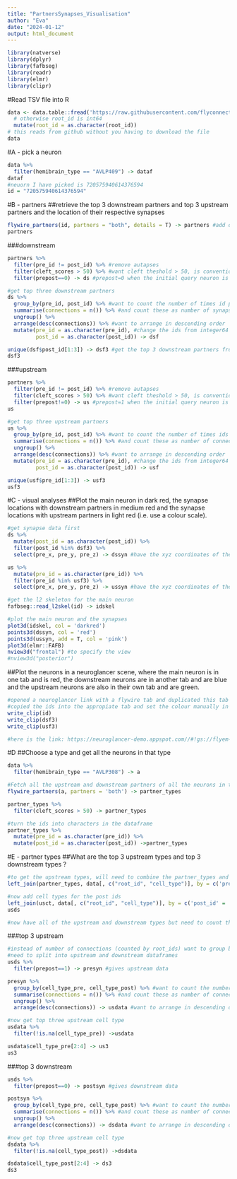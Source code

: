 ```yaml
---
title: "PartnersSynapses_Visualisation"
author: "Eva"
date: "2024-01-12"
output: html_document
---
```


```r
library(natverse)
library(dplyr)
library(fafbseg)
library(readr)
library(elmr)
library(clipr)
```

#Read TSV file into R
```r
data <- data.table::fread('https://raw.githubusercontent.com/flyconnectome/flywire_annotations/main/supplemental_files/Supplemental_file1_neuron_annotations.tsv') %>% 
  # otherwise root_id is int64 
  mutate(root_id = as.character(root_id))
# this reads from github without you having to download the file 
data
```

#A - pick a neuron
```r
data %>% 
  filter(hemibrain_type == "AVLP409") -> dataf
dataf
#neuorn I have picked is 720575940614376594
id = "720575940614376594"
```

#B - partners
##retrieve the top 3 downstream partners and top 3 upstream partners and the location of their respective synapses
```r
flywire_partners(id, partners = "both", details = T) -> partners #add details = T to get the synapse location data
partners
```

###downstream
```r
partners %>% 
  filter(pre_id != post_id) %>% #remove autapses
  filter(cleft_scores > 50) %>% #want cleft theshold > 50, is conventional cut off point to remove fake synapses
  filter(prepost==0) -> ds #prepost=0 when the initial query neuron is upstream (presynaptic) and the partner is downstream
```

```r
#get top three downstream partners
ds %>% 
  group_by(pre_id, post_id) %>% #want to count the number of times id pairs are repeated in the pre_id and post_id columns 
  summarise(connections = n()) %>% #and count these as number of synapses in a new column called connections
  ungroup() %>% 
  arrange(desc(connections)) %>% #want to arrange in descending order
  mutate(pre_id = as.character(pre_id), #change the ids from integer64 to characters
         post_id = as.character(post_id)) -> dsf

unique(dsf$post_id[1:3]) -> dsf3 #get the top 3 downstream partners from this dataframe
dsf3
```

###upstream
```r
partners %>% 
  filter(pre_id != post_id) %>% #remove autapses
  filter(cleft_scores > 50) %>% #want cleft theshold > 50, is conventional cut off point to remove fake synapses
  filter(prepost!=0) -> us #prepost=1 when the initial query neuron is downstream (postsynaptic) and the partner is upstream
us
```

```r
#get top three upstream partners
us %>% 
  group_by(pre_id, post_id) %>% #want to count the number of times ids are repeated in the pre_id and post_id columns 
  summarise(connections = n()) %>% #and count these as number of connections in a new column called connections
  ungroup() %>% 
  arrange(desc(connections)) %>% #want to arrange in descending order
  mutate(pre_id = as.character(pre_id), #change the ids from integer64 to characters
         post_id = as.character(post_id)) -> usf

unique(usf$pre_id[1:3]) -> usf3
usf3
```



#C - visual analyses
##Plot the main neuron in dark red, the synapse locations with downstream partners in medium red and the synapse locations with upstream partners in light red (i.e. use a colour scale).
```r
#get synapse data first
ds %>% 
  mutate(post_id = as.character(post_id)) %>% 
  filter(post_id %in% dsf3) %>% 
  select(pre_x, pre_y, pre_z) -> dssyn #have the xyz coordinates of the synapses with the top 3 downstream partners
```

```r
us %>% 
  mutate(pre_id = as.character(pre_id)) %>% 
  filter(pre_id %in% usf3) %>% 
  select(pre_x, pre_y, pre_z) -> ussyn #have the xyz coordinates of the synapses with the top 3 upstream partners
```

```r
#get the l2 skeleton for the main neuron
fafbseg::read_l2skel(id) -> idskel
```

```r
#plot the main neuron and the synapses
plot3d(idskel, col = 'darkred')
points3d(dssyn, col = 'red')
points3d(ussyn, add = T, col = 'pink')
plot3d(elmr::FAFB)
nview3d("frontal") #to specify the view
#nview3d("posterior")
```

##Plot the neurons in a neuroglancer scene, where the main neuron is in one tab and is red, the downstream neurons are in another tab and are blue and the upstream neurons are also in their own tab and are green.
```r
#opened a neuroglancer link with a flywire tab and duplicated this tab twice
#copied the ids into the appropiate tab and set the colour manually in the Render tab
write_clip(id)
write_clip(dsf3)
write_clip(usf3)

#here is the link: https://neuroglancer-demo.appspot.com//#!gs://flyem-user-links/short/2024-01-22.114615.json 
```

#D
##Choose a type and get all the neurons in that type
```r
data %>% 
  filter(hemibrain_type == "AVLP308") -> a
```

```r
#Fetch all the upstream and downstream partners of all the neurons in that type.
flywire_partners(a, partners = 'both') -> partner_types

partner_types %>% 
  filter(cleft_scores > 50) -> partner_types

#turn the ids into characters in the dataframe
partner_types %>% 
  mutate(pre_id = as.character(pre_id)) %>% 
  mutate(post_id = as.character(post_id)) ->partner_types 
```

#E - partner types
##What are the top 3 upstream types and top 3 downstream types ?
```r
#to get the upstream types, will need to combine the partner_types and dataf dataframes by root id and cell type (where pre_id in partner_types is equal to root_id in dataf)
left_join(partner_types, data[, c("root_id", "cell_type")], by = c('pre_id' = 'root_id')) -> usct

#now add cell types for the post ids
left_join(usct, data[, c("root_id", "cell_type")], by = c('post_id' = 'root_id'), suffix = c('_pre', '_post')) -> usds
usds

#now have all of the upstream and downstream types but need to count them to find the top 3
```
###top 3 upstream
```r
#instead of number of connections (counted by root_ids) want to group by cell type (pre and post) and add these up
#need to split into upstream and downstream dataframes
usds %>% 
  filter(prepost==1) -> presyn #gives upstream data

presyn %>% 
  group_by(cell_type_pre, cell_type_post) %>% #want to count the number of times ids are repeated in the pre and post type columns 
  summarise(connections = n()) %>% #and count these as number of connections in a new column called connections
  ungroup() %>% 
  arrange(desc(connections)) -> usdata #want to arrange in descending order

#now get top three upstream cell type
usdata %>% 
  filter(!is.na(cell_type_pre)) ->usdata 

usdata$cell_type_pre[2:4] -> us3
us3
```

###top 3 downstream
```r
usds %>% 
  filter(prepost==0) -> postsyn #gives downstream data

postsyn %>% 
  group_by(cell_type_pre, cell_type_post) %>% #want to count the number of times ids are repeated in the pre and post type columns 
  summarise(connections = n()) %>% #and count these as number of connections in a new column called connections
  ungroup() %>% 
  arrange(desc(connections)) -> dsdata #want to arrange in descending order

#now get top three upstream cell type
dsdata %>% 
  filter(!is.na(cell_type_post)) ->dsdata 

dsdata$cell_type_post[2:4] -> ds3
ds3
```

